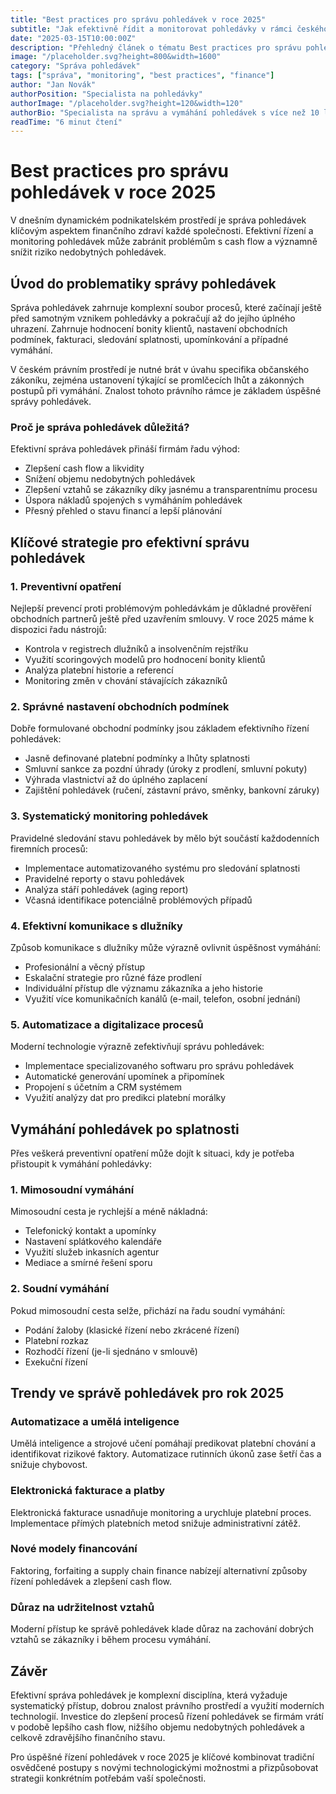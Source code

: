 ```yaml
---
title: "Best practices pro správu pohledávek v roce 2025"
subtitle: "Jak efektivně řídit a monitorovat pohledávky v rámci českého právního prostředí"
date: "2025-03-15T10:00:00Z"
description: "Přehledný článek o tématu Best practices pro správu pohledávek: Jak efektivně řídit a monitorovat pohledávky v rámci českého právního prostředí. Zjistěte klíčové informace pro správu a vymáhání pohledávek."
image: "/placeholder.svg?height=800&width=1600"
category: "Správa pohledávek"
tags: ["správa", "monitoring", "best practices", "finance"]
author: "Jan Novák"
authorPosition: "Specialista na pohledávky"
authorImage: "/placeholder.svg?height=120&width=120" 
authorBio: "Specialista na správu a vymáhání pohledávek s více než 10 lety zkušeností v oboru. Pomáhá firmám efektivně řídit jejich pohledávky a minimalizovat rizika spojená s neplacením."
readTime: "6 minut čtení"
---
```


# Best practices pro správu pohledávek v roce 2025

V dnešním dynamickém podnikatelském prostředí je správa pohledávek klíčovým aspektem finančního zdraví každé společnosti. Efektivní řízení a monitoring pohledávek může zabránit problémům s cash flow a významně snížit riziko nedobytných pohledávek.

## Úvod do problematiky správy pohledávek

Správa pohledávek zahrnuje komplexní soubor procesů, které začínají ještě před samotným vznikem pohledávky a pokračují až do jejího úplného uhrazení. Zahrnuje hodnocení bonity klientů, nastavení obchodních podmínek, fakturaci, sledování splatnosti, upomínkování a případné vymáhání.

V českém právním prostředí je nutné brát v úvahu specifika občanského zákoníku, zejména ustanovení týkající se promlčecích lhůt a zákonných postupů při vymáhání. Znalost tohoto právního rámce je základem úspěšné správy pohledávek.

### Proč je správa pohledávek důležitá?

Efektivní správa pohledávek přináší firmám řadu výhod:

- Zlepšení cash flow a likvidity
- Snížení objemu nedobytných pohledávek
- Zlepšení vztahů se zákazníky díky jasnému a transparentnímu procesu
- Úspora nákladů spojených s vymáháním pohledávek
- Přesný přehled o stavu financí a lepší plánování

## Klíčové strategie pro efektivní správu pohledávek

### 1. Preventivní opatření

Nejlepší prevencí proti problémovým pohledávkám je důkladné prověření obchodních partnerů ještě před uzavřením smlouvy. V roce 2025 máme k dispozici řadu nástrojů:

- Kontrola v registrech dlužníků a insolvenčním rejstříku
- Využití scoringových modelů pro hodnocení bonity klientů
- Analýza platební historie a referencí
- Monitoring změn v chování stávajících zákazníků

### 2. Správné nastavení obchodních podmínek

Dobře formulované obchodní podmínky jsou základem efektivního řízení pohledávek:

- Jasně definované platební podmínky a lhůty splatnosti
- Smluvní sankce za pozdní úhrady (úroky z prodlení, smluvní pokuty)
- Výhrada vlastnictví až do úplného zaplacení
- Zajištění pohledávek (ručení, zástavní právo, směnky, bankovní záruky)

### 3. Systematický monitoring pohledávek

Pravidelné sledování stavu pohledávek by mělo být součástí každodenních firemních procesů:

- Implementace automatizovaného systému pro sledování splatnosti
- Pravidelné reporty o stavu pohledávek
- Analýza stáří pohledávek (aging report)
- Včasná identifikace potenciálně problémových případů

### 4. Efektivní komunikace s dlužníky

Způsob komunikace s dlužníky může výrazně ovlivnit úspěšnost vymáhání:

- Profesionální a věcný přístup
- Eskalační strategie pro různé fáze prodlení
- Individuální přístup dle významu zákazníka a jeho historie
- Využití více komunikačních kanálů (e-mail, telefon, osobní jednání)

### 5. Automatizace a digitalizace procesů

Moderní technologie výrazně zefektivňují správu pohledávek:

- Implementace specializovaného softwaru pro správu pohledávek
- Automatické generování upomínek a připomínek
- Propojení s účetním a CRM systémem
- Využití analýzy dat pro predikci platební morálky

## Vymáhání pohledávek po splatnosti

Přes veškerá preventivní opatření může dojít k situaci, kdy je potřeba přistoupit k vymáhání pohledávky:

### 1. Mimosoudní vymáhání

Mimosoudní cesta je rychlejší a méně nákladná:

- Telefonický kontakt a upomínky
- Nastavení splátkového kalendáře
- Využití služeb inkasních agentur
- Mediace a smírné řešení sporu

### 2. Soudní vymáhání

Pokud mimosoudní cesta selže, přichází na řadu soudní vymáhání:

- Podání žaloby (klasické řízení nebo zkrácené řízení)
- Platební rozkaz
- Rozhodčí řízení (je-li sjednáno v smlouvě)
- Exekuční řízení

## Trendy ve správě pohledávek pro rok 2025

### Automatizace a umělá inteligence

Umělá inteligence a strojové učení pomáhají predikovat platební chování a identifikovat rizikové faktory. Automatizace rutinních úkonů zase šetří čas a snižuje chybovost.

### Elektronická fakturace a platby

Elektronická fakturace usnadňuje monitoring a urychluje platební proces. Implementace přímých platebních metod snižuje administrativní zátěž.

### Nové modely financování

Faktoring, forfaiting a supply chain finance nabízejí alternativní způsoby řízení pohledávek a zlepšení cash flow.

### Důraz na udržitelnost vztahů

Moderní přístup ke správě pohledávek klade důraz na zachování dobrých vztahů se zákazníky i během procesu vymáhání.

## Závěr

Efektivní správa pohledávek je komplexní disciplína, která vyžaduje systematický přístup, dobrou znalost právního prostředí a využití moderních technologií. Investice do zlepšení procesů řízení pohledávek se firmám vrátí v podobě lepšího cash flow, nižšího objemu nedobytných pohledávek a celkově zdravějšího finančního stavu.

Pro úspěšné řízení pohledávek v roce 2025 je klíčové kombinovat tradiční osvědčené postupy s novými technologickými možnostmi a přizpůsobovat strategii konkrétním potřebám vaší společnosti. 